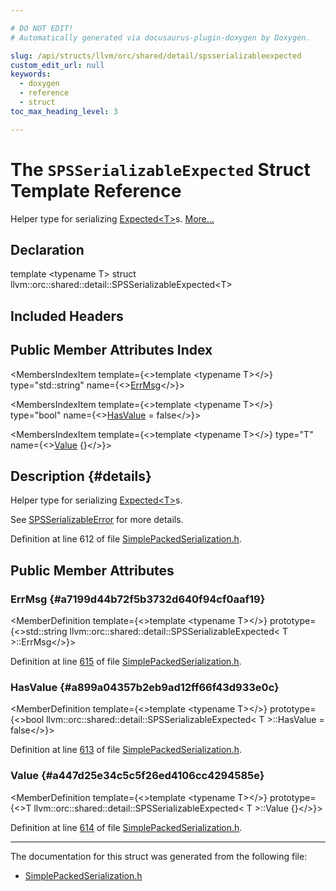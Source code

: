 ```yaml
---

# DO NOT EDIT!
# Automatically generated via docusaurus-plugin-doxygen by Doxygen.

slug: /api/structs/llvm/orc/shared/detail/spsserializableexpected
custom_edit_url: null
keywords:
  - doxygen
  - reference
  - struct
toc_max_heading_level: 3

---
```





# The `SPSSerializableExpected` Struct Template Reference

<DoxygenPage pluginConfig={pluginConfig}>

Helper type for serializing <a href="/docs/api/classes/llvm/expected">Expected&lt;T&gt;</a>s. <a href="#details">More...</a>

## Declaration

<CodeBlock>template &lt;typename T&gt;
struct llvm::orc::shared::detail::SPSSerializableExpected&lt;T&gt;</CodeBlock>

## Included Headers

<IncludesList>
<IncludesListItem
  filePath="llvm/ExecutionEngine/Orc/Shared/SimplePackedSerialization.h"
  permalink="/docs/api/files/include/include/llvm/include/llvm/executionengine/include/llvm/executionengine/orc/include/llvm/executionengine/orc/shared/simplepackedserialization-h"
  isLocal="true" />
</IncludesList>

## Public Member Attributes Index

<MembersIndex>

<MembersIndexItem
  template={<>template &lt;typename T&gt;</>}
  type="std::string"
  name={<><a href="#a7199d44b72f5b3732d640f94cf0aaf19">ErrMsg</a></>}>
</MembersIndexItem>

<MembersIndexItem
  template={<>template &lt;typename T&gt;</>}
  type="bool"
  name={<><a href="#a899a04357b2eb9ad12ff66f43d933e0c">HasValue</a> = false</>}>
</MembersIndexItem>

<MembersIndexItem
  template={<>template &lt;typename T&gt;</>}
  type="T"
  name={<><a href="#a447d25e34c5c5f26ed4106cc4294585e">Value</a> &#123;&#125;</>}>
</MembersIndexItem>

</MembersIndex>

## Description {#details}

Helper type for serializing <a href="/docs/api/classes/llvm/expected">Expected&lt;T&gt;</a>s.

See <a href="/docs/api/structs/llvm/orc/shared/detail/spsserializableerror">SPSSerializableError</a> for more details.

Definition at line 612 of file <a href="/docs/api/files/include/include/llvm/include/llvm/executionengine/include/llvm/executionengine/orc/include/llvm/executionengine/orc/shared/simplepackedserialization-h">SimplePackedSerialization.h</a>.

<SectionDefinition>

## Public Member Attributes

### ErrMsg {#a7199d44b72f5b3732d640f94cf0aaf19}

<MemberDefinition
  template={<>template &lt;typename T&gt;</>}
  prototype={<>std::string llvm::orc::shared::detail::SPSSerializableExpected&lt; T &gt;::ErrMsg</>}>

Definition at line <a href="/docs/api/files/include/include/llvm/include/llvm/executionengine/include/llvm/executionengine/orc/include/llvm/executionengine/orc/shared/simplepackedserialization-h/#l00615">615</a> of file <a href="/docs/api/files/include/include/llvm/include/llvm/executionengine/include/llvm/executionengine/orc/include/llvm/executionengine/orc/shared/simplepackedserialization-h">SimplePackedSerialization.h</a>.
</MemberDefinition>

### HasValue {#a899a04357b2eb9ad12ff66f43d933e0c}

<MemberDefinition
  template={<>template &lt;typename T&gt;</>}
  prototype={<>bool llvm::orc::shared::detail::SPSSerializableExpected&lt; T &gt;::HasValue = false</>}>

Definition at line <a href="/docs/api/files/include/include/llvm/include/llvm/executionengine/include/llvm/executionengine/orc/include/llvm/executionengine/orc/shared/simplepackedserialization-h/#l00613">613</a> of file <a href="/docs/api/files/include/include/llvm/include/llvm/executionengine/include/llvm/executionengine/orc/include/llvm/executionengine/orc/shared/simplepackedserialization-h">SimplePackedSerialization.h</a>.
</MemberDefinition>

### Value {#a447d25e34c5c5f26ed4106cc4294585e}

<MemberDefinition
  template={<>template &lt;typename T&gt;</>}
  prototype={<>T llvm::orc::shared::detail::SPSSerializableExpected&lt; T &gt;::Value &#123;&#125;</>}>

Definition at line <a href="/docs/api/files/include/include/llvm/include/llvm/executionengine/include/llvm/executionengine/orc/include/llvm/executionengine/orc/shared/simplepackedserialization-h/#l00614">614</a> of file <a href="/docs/api/files/include/include/llvm/include/llvm/executionengine/include/llvm/executionengine/orc/include/llvm/executionengine/orc/shared/simplepackedserialization-h">SimplePackedSerialization.h</a>.
</MemberDefinition>

</SectionDefinition>

<hr/>

The documentation for this struct was generated from the following file:

<ul>
<li><a href="/docs/api/files/include/include/llvm/include/llvm/executionengine/include/llvm/executionengine/orc/include/llvm/executionengine/orc/shared/simplepackedserialization-h">SimplePackedSerialization.h</a></li>
</ul>

</DoxygenPage>
